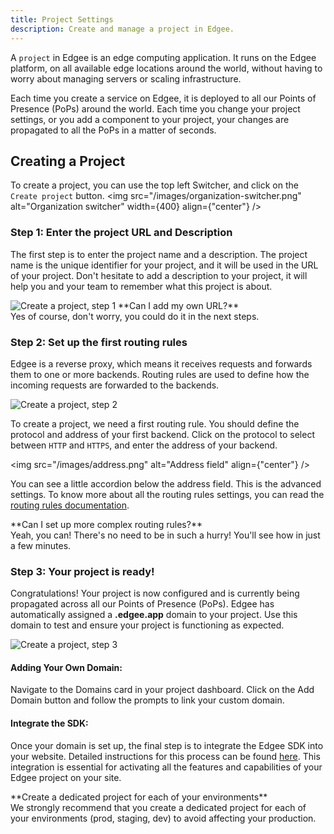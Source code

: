 ```yaml
---
title: Project Settings
description: Create and manage a project in Edgee.
---
```


A `project` in Edgee is an edge computing application. It runs on the Edgee platform, on all available edge locations around the world,
without having to worry about managing servers or scaling infrastructure.

Each time you create a service on Edgee, it is deployed to all our Points of Presence (PoPs) around the world.
Each time you change your project settings, or you add a component to your project, your changes are propagated to all the PoPs in a matter of seconds.

## Creating a Project

To create a project, you can use the top left Switcher, and click on the `Create project` button.
<img
  src="/images/organization-switcher.png"
  alt="Organization switcher"
  width={400}
  align={"center"}
/>

### Step 1: Enter the project URL and Description

The first step is to enter the project name and a description. The project name is the unique identifier for your project, and it will be used in the URL of your project.
Don't hesitate to add a description to your project, it will help you and your team to remember what this project is about.

<Frame>
  <img
    src="/images/create-project-1.png"
    alt="Create a project, step 1"
    align={"center"}
  />
</Frame>

<Warning>
  **Can I add my own URL?**<br/>
  Yes of course, don't worry, you could do it in the next steps.
</Warning>

### Step 2: Set up the first routing rules

Edgee is a reverse proxy, which means it receives requests and forwards them to one or more backends.
Routing rules are used to define how the incoming requests are forwarded to the backends.

<Frame>
  <img
    src="/images/create-project-2.png"
    alt="Create a project, step 2"
    align={"center"}
  />
</Frame>

To create a project, we need a first routing rule. You should define the protocol and address of your first backend.
Click on the protocol to select between `HTTP` and `HTTPS`, and enter the address of your backend.

<img
  src="/images/address.png"
  alt="Address field"
  align={"center"}
/>

You can see a little accordion below the address field. This is the advanced settings. 
To know more about all the routing rules settings, you can read the [routing rules documentation](/docs/routing-rules).

<Warning>
  **Can I set up more complex routing rules?**<br/>
  Yeah, you can! There's no need to be in such a hurry! You'll see how in just a few minutes.
</Warning>

### Step 3: Your project is ready!

Congratulations! Your project is now configured and is currently being propagated across all our 
Points of Presence (PoPs). Edgee has automatically assigned a **.edgee.app** domain to your project. 
Use this domain to test and ensure your project is functioning as expected.

<Frame>
  <img
    src="/images/create-project-3.png"
    alt="Create a project, step 3"
    align={"center"}
  />
</Frame>

#### Adding Your Own Domain:

Navigate to the Domains card in your project dashboard.
Click on the Add Domain button and follow the prompts to link your custom domain.

#### Integrate the SDK:

Once your domain is set up, the final step is to integrate the Edgee SDK into your website. 
Detailed instructions for this process can be found [here](/getting-started/js-sdk). This integration is essential for 
activating all the features and capabilities of your Edgee project on your site.

<Warning>
  **Create a dedicated project for each of your environments**<br/>
  We strongly recommend that you create a dedicated project for each of your environments (prod, staging, dev) to avoid affecting your production.
</Warning>
